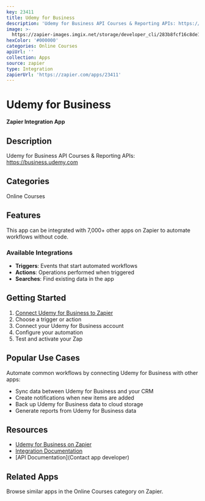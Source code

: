 ```yaml
---
key: 23411
title: Udemy for Business
description: 'Udemy for Business API Courses & Reporting APIs: https://business.udemy.com'
image: >-
  https://zapier-images.imgix.net/storage/developer_cli/283b8fcf16c8de1dda5aca3034f60ac2.png?auto=format%2Ccompress&ixlib=python-3.0.0&q=50
hexColor: '#000000'
categories: Online Courses
apiUrl: ''
collection: Apps
source: zapier
type: Integration
zapierUrl: 'https://zapier.com/apps/23411'
---
```

# Udemy for Business

**Zapier Integration App**

## Description

Udemy for Business API Courses & Reporting APIs: https://business.udemy.com

## Categories

Online Courses

## Features

This app can be integrated with 7,000+ other apps on Zapier to automate workflows without code.

### Available Integrations

- **Triggers**: Events that start automated workflows
- **Actions**: Operations performed when triggered
- **Searches**: Find existing data in the app

## Getting Started

1. [Connect Udemy for Business to Zapier](https://zapier.com/apps/23411)
2. Choose a trigger or action
3. Connect your Udemy for Business account
4. Configure your automation
5. Test and activate your Zap

## Popular Use Cases

Automate common workflows by connecting Udemy for Business with other apps:

- Sync data between Udemy for Business and your CRM
- Create notifications when new items are added
- Back up Udemy for Business data to cloud storage
- Generate reports from Udemy for Business data

## Resources

- [Udemy for Business on Zapier](https://zapier.com/apps/23411)
- [Integration Documentation](https://zapier.com/apps/23411/integrations)
- [API Documentation](Contact app developer)

## Related Apps

Browse similar apps in the Online Courses category on Zapier.
